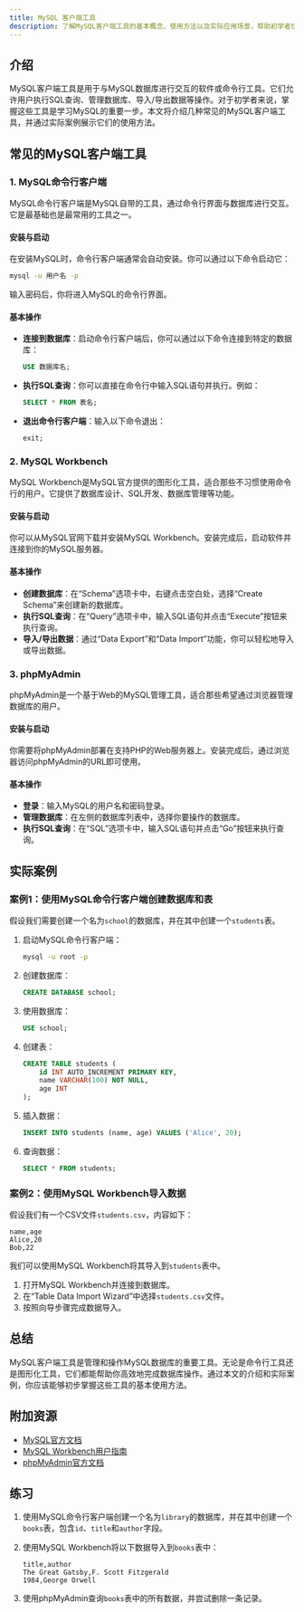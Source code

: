 ```yaml
---
title: MySQL 客户端工具
description: 了解MySQL客户端工具的基本概念、使用方法以及实际应用场景，帮助初学者快速上手MySQL数据库操作。
---
```


## 介绍

MySQL客户端工具是用于与MySQL数据库进行交互的软件或命令行工具。它们允许用户执行SQL查询、管理数据库、导入/导出数据等操作。对于初学者来说，掌握这些工具是学习MySQL的重要一步。本文将介绍几种常见的MySQL客户端工具，并通过实际案例展示它们的使用方法。

## 常见的MySQL客户端工具

### 1. MySQL命令行客户端

MySQL命令行客户端是MySQL自带的工具，通过命令行界面与数据库进行交互。它是最基础也是最常用的工具之一。

#### 安装与启动

在安装MySQL时，命令行客户端通常会自动安装。你可以通过以下命令启动它：

```bash
mysql -u 用户名 -p
```

输入密码后，你将进入MySQL的命令行界面。

#### 基本操作

- **连接到数据库**：启动命令行客户端后，你可以通过以下命令连接到特定的数据库：

  ```sql
  USE 数据库名;
  ```

- **执行SQL查询**：你可以直接在命令行中输入SQL语句并执行。例如：

  ```sql
  SELECT * FROM 表名;
  ```

- **退出命令行客户端**：输入以下命令退出：

  ```sql
  exit;
  ```

### 2. MySQL Workbench

MySQL Workbench是MySQL官方提供的图形化工具，适合那些不习惯使用命令行的用户。它提供了数据库设计、SQL开发、数据库管理等功能。

#### 安装与启动

你可以从MySQL官网下载并安装MySQL Workbench。安装完成后，启动软件并连接到你的MySQL服务器。

#### 基本操作

- **创建数据库**：在“Schema”选项卡中，右键点击空白处，选择“Create Schema”来创建新的数据库。
- **执行SQL查询**：在“Query”选项卡中，输入SQL语句并点击“Execute”按钮来执行查询。
- **导入/导出数据**：通过“Data Export”和“Data Import”功能，你可以轻松地导入或导出数据。

### 3. phpMyAdmin

phpMyAdmin是一个基于Web的MySQL管理工具，适合那些希望通过浏览器管理数据库的用户。

#### 安装与启动

你需要将phpMyAdmin部署在支持PHP的Web服务器上。安装完成后，通过浏览器访问phpMyAdmin的URL即可使用。

#### 基本操作

- **登录**：输入MySQL的用户名和密码登录。
- **管理数据库**：在左侧的数据库列表中，选择你要操作的数据库。
- **执行SQL查询**：在“SQL”选项卡中，输入SQL语句并点击“Go”按钮来执行查询。

## 实际案例

### 案例1：使用MySQL命令行客户端创建数据库和表

假设我们需要创建一个名为`school`的数据库，并在其中创建一个`students`表。

1. 启动MySQL命令行客户端：

   ```bash
   mysql -u root -p
   ```

2. 创建数据库：

   ```sql
   CREATE DATABASE school;
   ```

3. 使用数据库：

   ```sql
   USE school;
   ```

4. 创建表：

   ```sql
   CREATE TABLE students (
       id INT AUTO_INCREMENT PRIMARY KEY,
       name VARCHAR(100) NOT NULL,
       age INT
   );
   ```

5. 插入数据：

   ```sql
   INSERT INTO students (name, age) VALUES ('Alice', 20);
   ```

6. 查询数据：

   ```sql
   SELECT * FROM students;
   ```

### 案例2：使用MySQL Workbench导入数据

假设我们有一个CSV文件`students.csv`，内容如下：

```
name,age
Alice,20
Bob,22
```

我们可以使用MySQL Workbench将其导入到`students`表中。

1. 打开MySQL Workbench并连接到数据库。
2. 在“Table Data Import Wizard”中选择`students.csv`文件。
3. 按照向导步骤完成数据导入。

## 总结

MySQL客户端工具是管理和操作MySQL数据库的重要工具。无论是命令行工具还是图形化工具，它们都能帮助你高效地完成数据库操作。通过本文的介绍和实际案例，你应该能够初步掌握这些工具的基本使用方法。

## 附加资源

- [MySQL官方文档](https://dev.mysql.com/doc/)
- [MySQL Workbench用户指南](https://dev.mysql.com/doc/workbench/en/)
- [phpMyAdmin官方文档](https://www.phpmyadmin.net/docs/)

## 练习

1. 使用MySQL命令行客户端创建一个名为`library`的数据库，并在其中创建一个`books`表，包含`id`、`title`和`author`字段。
2. 使用MySQL Workbench将以下数据导入到`books`表中：

   ```
   title,author
   The Great Gatsby,F. Scott Fitzgerald
   1984,George Orwell
   ```

3. 使用phpMyAdmin查询`books`表中的所有数据，并尝试删除一条记录。